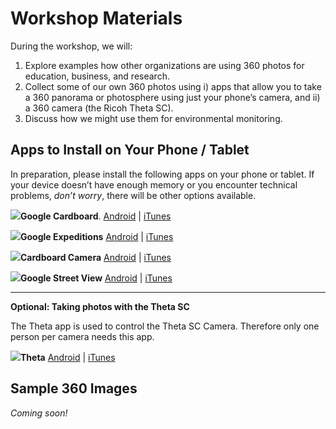 # Workshop Materials

During the workshop, we will:

1. Explore examples how other organizations are using 360 photos for education, business, and research.
1. Collect some of our own 360 photos using i) apps that allow you to take a 360 panorama or photosphere using just your phone's camera, and ii) a 360 camera (the Ricoh Theta SC).
1. Discuss how we might use them for environmental monitoring.

## Apps to Install on Your Phone / Tablet {-}

In preparation, please install the following apps on your phone or tablet. If your device doesn't have enough memory or you encounter technical problems, *don't worry*, there will be other options available.

![](images/google-cardboard_100x100.png){class="midline"}**Google Cardboard**. [Android](https://play.google.com/store/apps/details?id=com.google.samples.apps.cardboarddemo){target="_blank"} | [iTunes](https://itunes.apple.com/us/app/google-cardboard/id987962261){target="_blank"}

![](images/google-expeditions_100x100.png){class="midline"}**Google Expeditions** [Android](https://play.google.com/store/apps/details?id=com.google.vr.expeditions){target="_blank"} | [iTunes](https://itunes.apple.com/us/app/expeditions/id1131711060){target="_blank"}

![](images/google-cardboard_camera_100x100.png){class="midline"}**Cardboard Camera** [Android](https://play.google.com/store/apps/details?id=com.google.vr.cyclops){target="_blank"} | [iTunes](https://itunes.apple.com/us/app/cardboard-camera/id1095487294){target="_blank"}

![](images/google-street-view_100x100.png){class="midline"}**Google Street View** [Android](https://play.google.com/store/apps/details?id=com.google.android.street){target="_blank"} | [iTunes](https://itunes.apple.com/us/app/google-street-view/id904418768){target="_blank"}

----

**Optional: Taking photos with the Theta SC**

The Theta app is used to control the Theta SC Camera. Therefore only one person per camera needs this app. 

![](images/thetasc_100x100.png){class="midline"}**Theta**
[Android](https://play.google.com/store/apps/details?id=com.theta360){target="_blank"} | [iTunes](https://itunes.apple.com/us/app/ricoh-theta/id1023254741){target="_blank"}

## Sample 360 Images {- .hidden}

*Coming soon!*




